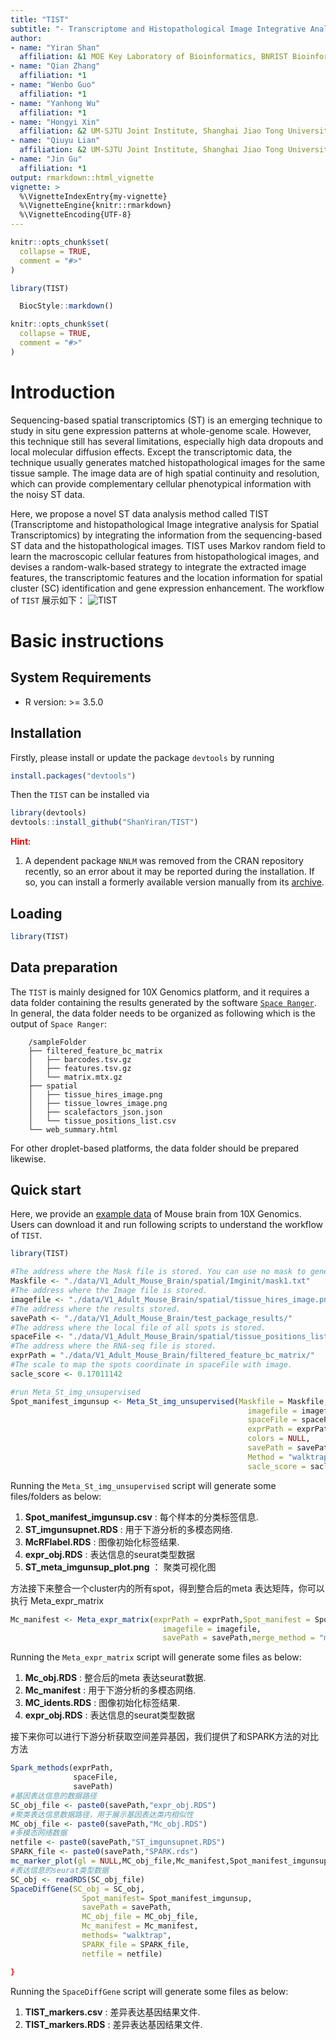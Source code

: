 ---
title: "TIST"
subtitle: "- Transcriptome and Histopathological Image Integrative Analysis for Spatial Transcriptomics "
author: 
- name: "Yiran Shan"
  affiliation: &1 MOE Key Laboratory of Bioinformatics, BNRIST Bioinformatics Division, Department of Automation, Tsinghua University, Beijing 100084, China
- name: "Qian Zhang"
  affiliation: *1
- name: "Wenbo Guo"
  affiliation: *1
- name: "Yanhong Wu"
  affiliation: *1
- name: "Hongyi Xin"
  affiliation: &2 UM-SJTU Joint Institute, Shanghai Jiao Tong University, Shanghai, 200240, China &3Department of Automation, Shanghai Jiao Tong University, Shanghai 200240, China 
- name: "Qiuyu Lian"
  affiliation: &2 UM-SJTU Joint Institute, Shanghai Jiao Tong University, Shanghai, 200240, China &3Department of Automation, Shanghai Jiao Tong University, Shanghai 200240, China 
- name: "Jin Gu"
  affiliation: *1
output: rmarkdown::html_vignette
vignette: >
  %\VignetteIndexEntry{my-vignette}
  %\VignetteEngine{knitr::rmarkdown}
  %\VignetteEncoding{UTF-8}
---

```{r, include = FALSE}
knitr::opts_chunk$set(
  collapse = TRUE,
  comment = "#>"
)
```

```{r setup}
library(TIST)
```


<!-- ```{r setup} -->
<!-- library(TIST) -->
<!-- ``` -->


```{r style, echo = FALSE, results = 'asis'}
  BiocStyle::markdown()
```

```{r, include = FALSE}
knitr::opts_chunk$set(
  collapse = TRUE,
  comment = "#>"
)
```



# Introduction

Sequencing-based spatial transcriptomics (ST) is an emerging technique to study in situ gene expression patterns at whole-genome scale.  However, this technique still has several limitations, especially high data dropouts and local molecular diffusion effects. 
Except the transcriptomic data, the technique usually generates matched histopathological images for the same tissue sample.  The image data are of high spatial continuity and resolution, which can provide complementary cellular phenotypical information with the noisy ST data.

Here, we propose a novel ST data analysis method called TIST (Transcriptome and histopathological Image integrative analysis for Spatial Transcriptomics) by integrating the information from the sequencing-based ST data and the histopathological images. TIST uses Markov random field to learn the macroscopic cellular features from histopathological images, and devises a random-walk-based strategy to integrate the extracted image features, the transcriptomic features and the location information for spatial cluster (SC) identification and gene expression enhancement. 
The workflow of  `TIST` 展示如下：
![TIST](https://user-images.githubusercontent.com/20694388/158058718-dbccdbe4-ad86-4214-8650-5c4c0792cb60.png)


# Basic instructions

## System Requirements
* R version: >= 3.5.0

## Installation
Firstly, please install or update the package `devtools` by running 
```{r eval=FALSE}
install.packages("devtools")
```

Then the `TIST` can be installed via
```{r eval=FALSE}
library(devtools)
devtools::install_github("ShanYiran/TIST")
```
<span style="color:red">**Hint**</span>: 

1) A dependent package `NNLM` was removed from the CRAN repository recently, so an error about it may be reported during the installation. 
If so, you can install a formerly available version manually from its [archive](https://cran.r-project.org/src/contrib/Archive/NNLM/).



## Loading
```{r eval=FALSE}
library(TIST)
```

## Data preparation
The `TIST` is mainly designed for 10X Genomics platform, 
and it requires a data folder containing the results generated by the software 
[`Space Ranger`](https://support.10xgenomics.com/spatial-gene-expression/software/pipelines/latest/what-is-space-ranger).
In general, the data folder needs to be organized as following which is the output of `Space Ranger`:

```
    /sampleFolder
    ├── filtered_feature_bc_matrix
    │   ├── barcodes.tsv.gz
    │   ├── features.tsv.gz
    │   └── matrix.mtx.gz
    ├── spatial
    │   ├── tissue_hires_image.png
    │   ├── tissue_lowres_image.png
    │   ├── scalefactors_json.json
	│	└── tissue_positions_list.csv
    └── web_summary.html
```
For other droplet-based platforms, the data folder should be prepared likewise.

## Quick start

Here, we provide an [example data](V1_Adult_Mouse_Brain) of 
Mouse brain from 10X Genomics. Users can download it and run following scripts 
to understand the workflow of `TIST`.

```{r eval=FALSE}
library(TIST)

#The address where the Mask file is stored. You can use no mask to generate an all 1 matrix. The more recommended approach is generate this mask file use our python code in this package.
Maskfile <- "./data/V1_Adult_Mouse_Brain/spatial/Imginit/mask1.txt"
#The address where the Image file is stored. 
imagefile <- "./data/V1_Adult_Mouse_Brain/spatial/tissue_hires_image.png"
#The address where the results stored.
savePath <- "./data/V1_Adult_Mouse_Brain/test_package_results/"
#The address where the local file of all spots is stored.
spaceFile <- "./data/V1_Adult_Mouse_Brain/spatial/tissue_positions_list.csv"
#The address where the RNA-seq file is stored.
exprPath = "./data/V1_Adult_Mouse_Brain/filtered_feature_bc_matrix/"
#The scale to map the spots coordinate in spaceFile with image.
sacle_score <- 0.17011142

#run Meta_St_img_unsupervised
Spot_manifest_imgunsup <- Meta_St_img_unsupervised(Maskfile = Maskfile,
                                                     imagefile = imagefile,
                                                     spaceFile = spaceFile,
                                                     exprPath = exprPath,
                                                     colors = NULL,
                                                     savePath = savePath,
                                                     Method = "walktrap",
                                                     sacle_score = sacle_score)
```

Running the `Meta_St_img_unsupervised` script will generate some files/folders as below:

1. **Spot_manifest_imgunsup.csv** : 每个样本的分类标签信息.
2. **ST_imgunsupnet.RDS** : 用于下游分析的多模态网络.
3. **McRFlabel.RDS** : 图像初始化标签结果.
4. **expr_obj.RDS** : 表达信息的seurat类型数据
5. **ST_meta_imgunsup_plot.png** ： 聚类可视化图

方法接下来整合一个cluster内的所有spot，得到整合后的meta 表达矩阵，你可以执行 Meta_expr_matrix

```{r eval=FALSE}
Mc_manifest <- Meta_expr_matrix(exprPath = exprPath,Spot_manifest = Spot_manifest_imgunsup,
                                  imagefile = imagefile,
                                  savePath = savePath,merge_method = "mean")
```			
Running the `Meta_expr_matrix` script will generate some files as below:

1. **Mc_obj.RDS** : 整合后的meta 表达seurat数据.
2. **Mc_manifest** : 用于下游分析的多模态网络.
3. **MC_idents.RDS** : 图像初始化标签结果.
4. **expr_obj.RDS** : 表达信息的seurat类型数据

接下来你可以进行下游分析获取空间差异基因，我们提供了和SPARK方法的对比方法

```{r eval=FALSE}
Spark_methods(exprPath,
			  spaceFile,
			  savePath)
#基因表达信息的数据路径
SC_obj_file <- paste0(savePath,"expr_obj.RDS")
#聚类表达信息数据路径，用于展示基因表达类内相似性
MC_obj_file <- paste0(savePath,"Mc_obj.RDS")
#多模态网络数据
netfile <- paste0(savePath,"ST_imgunsupnet.RDS")
SPARK_file <- paste0(savePath,"SPARK.rds")
mc_marker_plot(gl = NULL,MC_obj_file,Mc_manifest,Spot_manifest_imgunsup,savePath)
#表达信息的seurat类型数据
SC_obj <- readRDS(SC_obj_file)
SpaceDiffGene(SC_obj = SC_obj,
                Spot_manifest= Spot_manifest_imgunsup,
                savePath = savePath,
                MC_obj_file = MC_obj_file,
                Mc_manifest = Mc_manifest,
                methods= "walktrap",
                SPARK_file = SPARK_file,
                netfile = netfile)

}

```
Running the `SpaceDiffGene` script will generate some files as below:

1. **TIST_markers.csv** : 差异表达基因结果文件.
2. **TIST_markers.RDS** : 差异表达基因结果文件.





